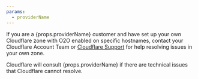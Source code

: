 ```yaml
---
params:
  - providerName
---
```



If you are a {props.providerName} customer and have set up your own Cloudflare zone with O2O enabled on specific hostnames, contact your Cloudflare Account Team or [Cloudflare Support](/support/contacting-cloudflare-support/) for help resolving issues in your own zone.

Cloudflare will consult {props.providerName} if there are technical issues that Cloudflare cannot resolve.

